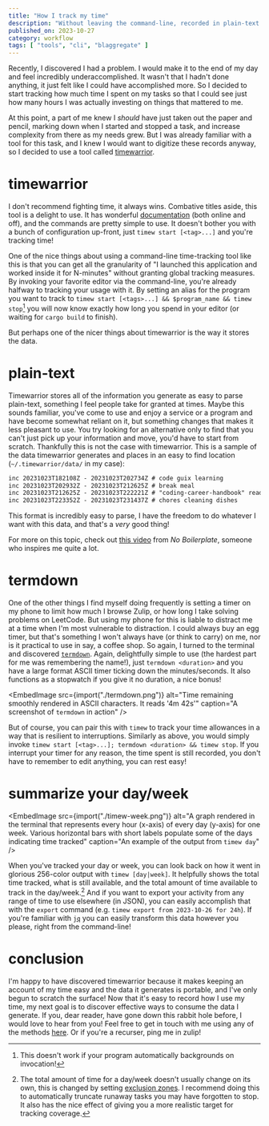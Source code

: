 ```yaml
---
title: "How I track my time"
description: "Without leaving the command-line, recorded in plain-text. I share some features from some tools I've discovered in my time-tracking journey."
published_on: 2023-10-27
category: workflow
tags: [ "tools", "cli", "blaggregate" ]
---
```



Recently, I discovered I had a problem. I would make it to the end of my day and feel incredibly underaccomplished. It wasn't that I hadn't done anything, it just felt like I could have accomplished more. So I decided to start tracking how much time I spent on my tasks so that I could see just how many hours I was actually investing on things that mattered to me.

At this point, a part of me knew I *should* have just taken out the paper and pencil, marking down when I started and stopped a task, and increase complexity from there as my needs grew. But I was already familiar with a tool for this task, and I knew I would want to digitize these records anyway, so I decided to use a tool called [timewarrior](https://github.com/GothenburgBitFactory/timewarrior/).

# timewarrior
I don't recommend fighting time, it always wins. Combative titles aside, this tool is a delight to use. It has wonderful [documentation](https://timewarrior.net/docs/) (both online and off), and the commands are pretty simple to use. It doesn't bother you with a bunch of configuration up-front, just `timew start [<tag>...]` and you're tracking time!

One of the nice things about using a command-line time-tracking tool like this is that you can get all the granularity of "I launched this application and worked inside it for N-minutes" without granting global tracking measures. By invoking your favorite editor via the command-line, you're already halfway to tracking your usage with it. By setting an alias for the program you want to track to `timew start [<tags>...] && $program_name && timew stop`[^1] you will now know exactly how long you spend in your editor (or waiting for `cargo build` to finish).

But perhaps one of the nicer things about timewarrior is the way it stores the data.

# plain-text
Timewarrior stores all of the information you generate as easy to parse plain-text, something I feel people take for granted at times. Maybe this sounds familiar, you've come to use and enjoy a service or a program and have become somewhat reliant on it, but something changes that makes it less pleasant to use. You try looking for an alternative only to find that you can't just pick up your information and move, you'd have to start from scratch. Thankfully this is not the case with timewarrior. This is a sample of the data timewarrior generates and places in an easy to find location (`~/.timewarrior/data/` in my case):

```txt
inc 20231023T182108Z - 20231023T202734Z # code guix learning
inc 20231023T202932Z - 20231023T212625Z # break meal
inc 20231023T212625Z - 20231023T222221Z # "coding-career-handbook" reading
inc 20231023T223352Z - 20231023T231437Z # chores cleaning dishes
```

This format is incredibly easy to parse, I have the freedom to do whatever I want with this data, and that's a *very* good thing!

For more on this topic, check out [this video](https://youtube.com/watch?v=WgV6M1LyfNY) from *No Boilerplate*, someone who inspires me quite a lot.

# termdown
One of the other things I find myself doing frequently is setting a timer on my phone to limit how much I browse Zulip, or how long I take solving problems on LeetCode. But using my phone for this is liable to distract me at a time when I'm most vulnerable to distraction. I could always buy an egg timer, but that's something I won't always have (or think to carry) on me, nor is it practical to use in say, a coffee shop. So again, I turned to the terminal and discovered [`termdown`](https://github.com/trehn/termdown). Again, delightfully simple to use (the hardest part for me was remembering the name!), just `termdown <duration>` and you have a large format ASCII timer ticking down the minutes/seconds. It also functions as a stopwatch if you give it no duration, a nice bonus!

<EmbedImage
    src={import("./termdown.png")}
    alt="Time remaining smoothly rendered in ASCII characters. It reads '4m 42s'"
    caption="A screenshot of `termdown` in action"
/>

But of course, you can pair this with `timew` to track your time allowances in a way that is resilient to interruptions. Similarly as above, you would simply invoke `timew start [<tag>...]; termdown <duration> && timew stop`. If you interrupt your timer for any reason, the time spent is still recorded, you don't have to remember to edit anything, you can rest easy!

# summarize your day/week

<EmbedImage
    src={import("./timew-week.png")}
    alt="A graph rendered in the terminal that represents every hour (x-axis) of every day (y-axis) for one week. Various horizontal bars with short labels populate some of the days indicating time tracked"
    caption="An example of the output from `timew day`"
/>

When you've tracked your day or week, you can look back on how it went in glorious 256-color output with `timew [day|week]`. It helpfully shows the total time tracked, what is still available, and the total amount of time available to track in the day/week.[^2] And if you want to export your activity from any range of time to use elsewhere (in JSON), you can easily accomplish that with the `export` command (e.g. `timew export from 2023-10-26 for 24h`). If you're familiar with [`jq`](https://github.com/jqlang/jq) you can easily transform this data however you please, right from the command-line!

# conclusion

I'm happy to have discovered timewarrior because it makes keeping an account of my time easy and the data it generates is portable, and I've only begun to scratch the surface! Now that it's easy to record how I use my time, my next goal is to discover effective ways to consume the data I generate. If you, dear reader, have gone down this rabbit hole before, I would love to hear from you! Feel free to get in touch with me using any of the methods [here](/about#other-places-to-find-me). Or if you're a recurser, ping me in zulip!

[^1]: This doesn't work if your program automatically backgrounds on invocation!

[^2]: The total amount of time for a day/week doesn't usually change on its own, this is changed by setting [exclusion zones](https://timewarrior.net/docs/workweek/). I recommend doing this to automatically truncate runaway tasks you may have forgotten to stop. It also has the nice effect of giving you a more realistic target for tracking coverage.
